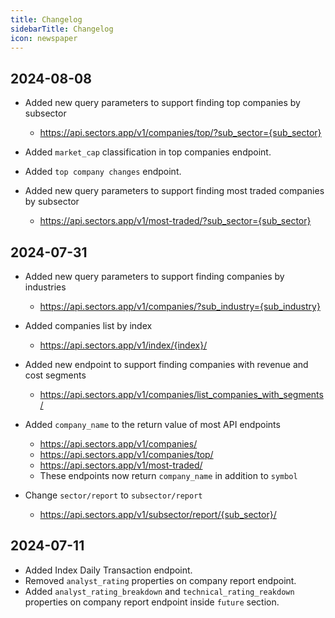 ```yaml
---
title: Changelog
sidebarTitle: Changelog
icon: newspaper
---
```


## 2024-08-08

- Added new query parameters to support finding top companies by subsector
    - https://api.sectors.app/v1/companies/top/?sub_sector={sub_sector}

- Added `market_cap` classification in top companies endpoint.

- Added `top company changes` endpoint.

- Added new query parameters to support finding most traded companies by subsector
    - https://api.sectors.app/v1/most-traded/?sub_sector={sub_sector}

## 2024-07-31

- Added new query parameters to support finding companies by industries
    - https://api.sectors.app/v1/companies/?sub_industry={sub_industry}

- Added companies list by index
    - https://api.sectors.app/v1/index/{index}/

- Added new endpoint to support finding companies with revenue and cost segments
    - https://api.sectors.app/v1/companies/list_companies_with_segments/

- Added `company_name` to the return value of most API endpoints 
    - https://api.sectors.app/v1/companies/
    - https://api.sectors.app/v1/companies/top/
    - https://api.sectors.app/v1/most-traded/
    - These endpoints now return `company_name` in addition to `symbol` 

- Change `sector/report` to `subsector/report`
    - https://api.sectors.app/v1/subsector/report/{sub_sector}/

## 2024-07-11

- Added Index Daily Transaction endpoint.
- Removed `analyst_rating` properties on company report endpoint.
- Added `analyst_rating_breakdown` and `technical_rating_reakdown` properties on company report endpoint inside `future` section.